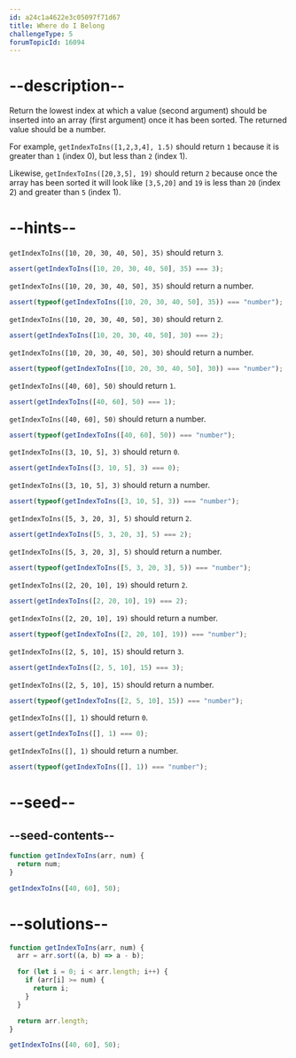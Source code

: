 ```yaml
---
id: a24c1a4622e3c05097f71d67
title: Where do I Belong
challengeType: 5
forumTopicId: 16094
---
```


# --description--

Return the lowest index at which a value (second argument) should be inserted into an array (first argument) once it has been sorted. The returned value should be a number.

For example, `getIndexToIns([1,2,3,4], 1.5)` should return `1` because it is greater than `1` (index 0), but less than `2` (index 1).

Likewise, `getIndexToIns([20,3,5], 19)` should return `2` because once the array has been sorted it will look like `[3,5,20]` and `19` is less than `20` (index 2) and greater than `5` (index 1).

# --hints--

`getIndexToIns([10, 20, 30, 40, 50], 35)` should return `3`.

```js
assert(getIndexToIns([10, 20, 30, 40, 50], 35) === 3);
```

`getIndexToIns([10, 20, 30, 40, 50], 35)` should return a number.

```js
assert(typeof(getIndexToIns([10, 20, 30, 40, 50], 35)) === "number");
```

`getIndexToIns([10, 20, 30, 40, 50], 30)` should return `2`.

```js
assert(getIndexToIns([10, 20, 30, 40, 50], 30) === 2);
```

`getIndexToIns([10, 20, 30, 40, 50], 30)` should return a number.

```js
assert(typeof(getIndexToIns([10, 20, 30, 40, 50], 30)) === "number");
```

`getIndexToIns([40, 60], 50)` should return `1`.

```js
assert(getIndexToIns([40, 60], 50) === 1);
```

`getIndexToIns([40, 60], 50)` should return a number.

```js
assert(typeof(getIndexToIns([40, 60], 50)) === "number");
```

`getIndexToIns([3, 10, 5], 3)` should return `0`.

```js
assert(getIndexToIns([3, 10, 5], 3) === 0);
```

`getIndexToIns([3, 10, 5], 3)` should return a number.

```js
assert(typeof(getIndexToIns([3, 10, 5], 3)) === "number");
```

`getIndexToIns([5, 3, 20, 3], 5)` should return `2`.

```js
assert(getIndexToIns([5, 3, 20, 3], 5) === 2);
```

`getIndexToIns([5, 3, 20, 3], 5)` should return a number.

```js
assert(typeof(getIndexToIns([5, 3, 20, 3], 5)) === "number");
```

`getIndexToIns([2, 20, 10], 19)` should return `2`.

```js
assert(getIndexToIns([2, 20, 10], 19) === 2);
```

`getIndexToIns([2, 20, 10], 19)` should return a number.

```js
assert(typeof(getIndexToIns([2, 20, 10], 19)) === "number");
```

`getIndexToIns([2, 5, 10], 15)` should return `3`.

```js
assert(getIndexToIns([2, 5, 10], 15) === 3);
```

`getIndexToIns([2, 5, 10], 15)` should return a number.

```js
assert(typeof(getIndexToIns([2, 5, 10], 15)) === "number");
```

`getIndexToIns([], 1)` should return `0`.

```js
assert(getIndexToIns([], 1) === 0);
```

`getIndexToIns([], 1)` should return a number.

```js
assert(typeof(getIndexToIns([], 1)) === "number");
```

# --seed--

## --seed-contents--

```js
function getIndexToIns(arr, num) {
  return num;
}

getIndexToIns([40, 60], 50);
```

# --solutions--

```js
function getIndexToIns(arr, num) {
  arr = arr.sort((a, b) => a - b);

  for (let i = 0; i < arr.length; i++) {
    if (arr[i] >= num) {
      return i;
    }
  }

  return arr.length;
}

getIndexToIns([40, 60], 50);
```
